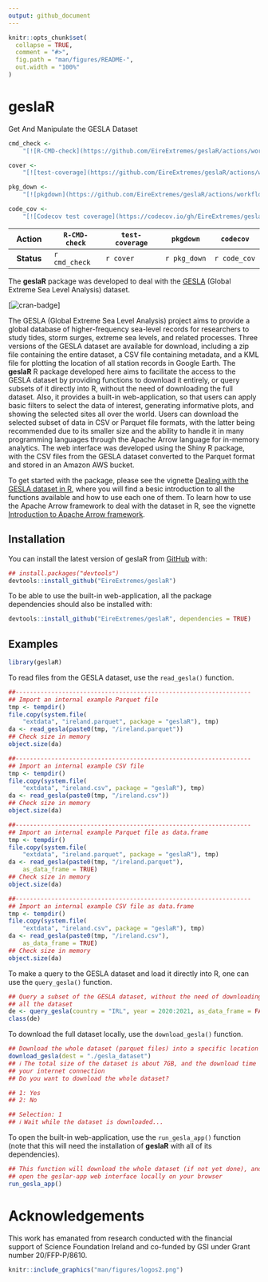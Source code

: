 ```yaml
---
output: github_document
---
```


<!-- README.md is generated from README.Rmd. Please edit that file -->

```r
knitr::opts_chunk$set(
  collapse = TRUE,
  comment = "#>",
  fig.path = "man/figures/README-",
  out.width = "100%"
)
```

# geslaR

Get And Manipulate the GESLA Dataset

<!-- badges: start -->
<!-- [![R-CMD-check](https://github.com/EireExtremes/geslaR/actions/workflows/R-CMD-check.yaml/badge.svg)](https://github.com/EireExtremes/geslaR/actions/workflows/R-CMD-check.yaml) -->
<!-- Main branch -->

<!-- [![R-CMD-check](https://github.com/EireExtremes/geslaR/actions/workflows/R-CMD-check.yaml/badge.svg?branch=dev)](https://github.com/EireExtremes/geslaR/actions/workflows/R-CMD-check.yaml) -->
<!-- Development branch -->

<!-- [![test-coverage](https://github.com/EireExtremes/geslaR/actions/workflows/test-coverage.yaml/badge.svg?branch=main)](https://github.com/EireExtremes/geslaR/actions/workflows/test-coverage.yaml) Main branch -->

<!-- [![test-coverage](https://github.com/EireExtremes/geslaR/actions/workflows/test-coverage.yaml/badge.svg?branch=dev)](https://github.com/EireExtremes/geslaR/actions/workflows/test-coverage.yaml) Development branch -->

<!-- [![Codecov test coverage](https://codecov.io/gh/EireExtremes/geslaR/branch/main/graph/badge.svg)](https://app.codecov.io/gh/EireExtremes/geslaR?branch=main) -->
<!-- badges: end -->

```r
cmd_check <-
    "[![R-CMD-check](https://github.com/EireExtremes/geslaR/actions/workflows/R-CMD-check.yaml/badge.svg)](https://github.com/EireExtremes/geslaR/actions/workflows/R-CMD-check.yaml)"

cover <-
    "[![test-coverage](https://github.com/EireExtremes/geslaR/actions/workflows/test-coverage.yaml/badge.svg?branch=main)](https://github.com/EireExtremes/geslaR/actions/workflows/test-coverage.yaml)"

pkg_down <-
    "[![pkgdown](https://github.com/EireExtremes/geslaR/actions/workflows/pkgdown.yaml/badge.svg?branch=main)](https://github.com/EireExtremes/geslaR/actions/workflows/pkgdown.yaml)"

code_cov <-
    "[![Codecov test coverage](https://codecov.io/gh/EireExtremes/geslaR/branch/main/graph/badge.svg)](https://app.codecov.io/gh/EireExtremes/geslaR?branch=main)"
```

| **Action** | `R-CMD-check` | `test-coverage` | `pkgdown`    | `codecov`    |
|:----------:|---------------|-----------------|--------------|--------------|
| **Status** | `r cmd_check` | `r cover`       | `r pkg_down` | `r code_cov` |

The **geslaR** package was developed to deal with the
[GESLA](https://gesla787883612.wordpress.com) (Global Extreme Sea Level
Analysis) dataset.

[![cran-badge](https://www.r-pkg.org/badges/version-last-release/geslaR)]

The GESLA (Global Extreme Sea Level Analysis) project aims to provide a
global database of higher-frequency sea-level records for researchers to
study tides, storm surges, extreme sea levels, and related processes.
Three versions of the GESLA dataset are available for download,
including a zip file containing the entire dataset, a CSV file
containing metadata, and a KML file for plotting the location of all
station records in Google Earth. The **geslaR** R package developed here
aims to facilitate the access to the GESLA dataset by providing
functions to download it entirely, or query subsets of it directly into
R, without the need of downloading the full dataset. Also, it provides a
built-in web-application, so that users can apply basic filters to
select the data of interest, generating informative plots, and showing
the selected sites all over the world. Users can download the selected
subset of data in CSV or Parquet file formats, with the latter being
recommended due to its smaller size and the ability to handle it in many
programming languages through the Apache Arrow language for in-memory
analytics. The web interface was developed using the Shiny R package,
with the CSV files from the GESLA dataset converted to the Parquet
format and stored in an Amazon AWS bucket.

To get started with the package, please see the vignette [Dealing with
the GESLA dataset in R][], where you will find a besic introduction to
all the functions available and how to use each one of them. To learn
how to use the Apache Arrow framework to deal with the dataset in R, see
the vignette [Introduction to Apache Arrow framework][].

## Installation

You can install the latest version of geslaR from
[GitHub](https://github.com/EireExtremes/geslaR) with:

```r
## install.packages("devtools")
devtools::install_github("EireExtremes/geslaR")
```

To be able to use the built-in web-application, all the package
dependencies should also be installed with:

```r
devtools::install_github("EireExtremes/geslaR", dependencies = TRUE)
```

## Examples

```r
library(geslaR)
```

To read files from the GESLA dataset, use the `read_gesla()` function.

```r
##------------------------------------------------------------------
## Import an internal example Parquet file
tmp <- tempdir()
file.copy(system.file(
    "extdata", "ireland.parquet", package = "geslaR"), tmp)
da <- read_gesla(paste0(tmp, "/ireland.parquet"))
## Check size in memory
object.size(da)

##------------------------------------------------------------------
## Import an internal example CSV file
tmp <- tempdir()
file.copy(system.file(
    "extdata", "ireland.csv", package = "geslaR"), tmp)
da <- read_gesla(paste0(tmp, "/ireland.csv"))
## Check size in memory
object.size(da)

##------------------------------------------------------------------
## Import an internal example Parquet file as data.frame
tmp <- tempdir()
file.copy(system.file(
    "extdata", "ireland.parquet", package = "geslaR"), tmp)
da <- read_gesla(paste0(tmp, "/ireland.parquet"),
    as_data_frame = TRUE)
## Check size in memory
object.size(da)

##------------------------------------------------------------------
## Import an internal example CSV file as data.frame
tmp <- tempdir()
file.copy(system.file(
    "extdata", "ireland.csv", package = "geslaR"), tmp)
da <- read_gesla(paste0(tmp, "/ireland.csv"),
    as_data_frame = TRUE)
## Check size in memory
object.size(da)
```

To make a query to the GESLA dataset and load it directly into R, one
can use the `query_gesla()` function.

```r
## Query a subset of the GESLA dataset, without the need of downloading
## all the dataset
de <- query_gesla(country = "IRL", year = 2020:2021, as_data_frame = FALSE)
class(de)
```

To download the full dataset locally, use the `download_gesla()` function.

```r
## Download the whole dataset (parquet files) into a specific location
download_gesla(dest = "./gesla_dataset")
## ℹ The total size of the dataset is about 7GB, and the download time will depend on
## your internet connection
## Do you want to download the whole dataset?

## 1: Yes
## 2: No

## Selection: 1
## ℹ Wait while the dataset is downloaded...
```

To open the built-in web-application, use the `run_gesla_app()` function
(note that this will need the installation of **geslaR** with all of its
dependencies).

```r
## This function will download the whole dataset (if not yet done), and
## open the geslar-app web interface locally on your browser
run_gesla_app()
```

# Acknowledgements

This work has emanated from research conducted with the financial
support of Science Foundation Ireland and co-funded by GSI under Grant
number 20/FFP-P/8610.

```r
knitr::include_graphics("man/figures/logos2.png")
```

[Introduction to Apache Arrow framework]: https://eireextremes.github.io/geslaR/articles/intro-to-arrow.html
[Dealing with the GESLA dataset in R]: https://eireextremes.github.io/geslaR/articles/intro-to-geslaR.html
